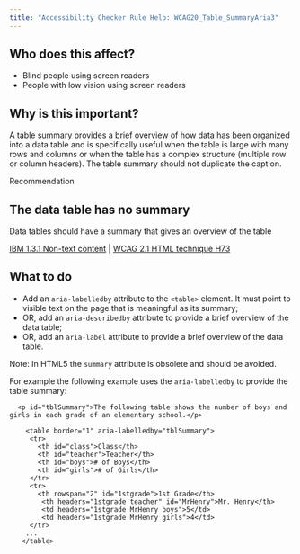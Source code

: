```yaml
---
title: "Accessibility Checker Rule Help: WCAG20_Table_SummaryAria3"
---
```


<div className="toolHelp">
<Row>
<Column colLg={5} colMd={3} colSm={4} className="toolLeft">

## Who does this affect?

* Blind people using screen readers
* People with low vision using screen readers

## Why is this important?

A table summary provides a brief overview of how data has been organized into a data table and is specifically useful when the table is large with many rows and columns or when the table has a complex structure (multiple row or column headers). The table summary should not duplicate the caption.

</Column>
<Column colLg={11} colMd={5} colSm={4} className="toolMain">

<div id="locLevel" className="level-violation">Recommendation</div>

## The data table has no summary
Data tables should have a summary that gives an overview of the table

[IBM 1.3.1 Non-text content](https://www.ibm.com/able/guidelines/ci162/info_and_relationships.html) | [WCAG 2.1 HTML technique H73](https://www.w3.org/WAI/WCAG21/Techniques/html/H73.html)

<div id="locSnippet"></div>

## What to do

* Add an `aria-labelledby` attribute to the `<table>` element. It must point to visible text on the page that is meaningful as its summary;
* OR, add an `aria-describedby` attribute to provide a brief overview of the data table;
* OR, add an `aria-label` attribute to provide a brief overview of the data table.

Note: In HTML5 the `summary` attribute is obsolete and should be avoided.

For example the following example uses the `aria-labelledby` to provide the table summary:

```
  <p id="tblSummary">The following table shows the number of boys and girls in each grade of an elementary school.</p>

    <table border="1" aria-labelledby="tblSummary">
     <tr>
       <th id="class">Class</th>
       <th id="teacher">Teacher</th>
       <th id="boys"># of Boys</th>
       <th id="girls"># of Girls</th>
     </tr>
     <tr>
       <th rowspan="2" id="1stgrade">1st Grade</th>
        <th headers="1stgrade teacher" id="MrHenry">Mr. Henry</th>
        <td headers="1stgrade MrHenry boys">5</td>
        <td headers="1stgrade MrHenry girls">4</td>
     </tr>
    ...
   </table>
   ```

</Column>
</Row>
</div>
